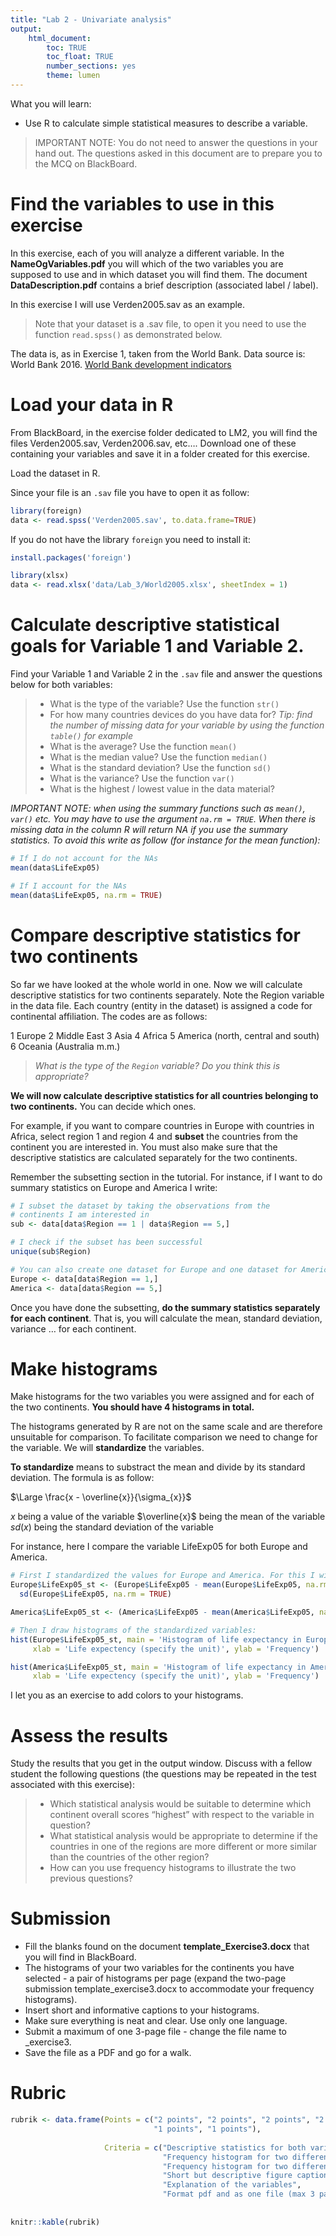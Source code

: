 ```yaml
---
title: "Lab 2 - Univariate analysis"
output: 
    html_document:
        toc: TRUE
        toc_float: TRUE
        number_sections: yes
        theme: lumen
---
```


What you will learn:

- Use R to calculate simple statistical measures to describe a variable.

> IMPORTANT NOTE:
> You do not need to answer the questions in your hand out. The questions asked in this document are to prepare you to the MCQ on BlackBoard.


# Find the variables to use in this exercise 

In this exercise, each of you will analyze a different variable. In the **NameOgVariables.pdf** you will which of the two variables you are supposed to use and in which dataset you will find them. The document **DataDescription.pdf** contains a brief description (associated label / label). 

In this exercise I will use Verden2005.sav as an example. 

> Note that your dataset is a .sav file, to open it you need to use the function `read.spss()` as demonstrated below.

The data is, as in Exercise 1, taken from the World Bank. Data source is:
World Bank 2016. [World Bank development indicators](http://data.worldbank.org/indicator)

# Load your data in R

From BlackBoard, in the exercise folder dedicated to LM2, you will find the files Verden2005.sav, Verden2006.sav, etc.... Download one of these containing your variables and save it in a folder created for this exercise.

Load the dataset in R.

Since your file is an `.sav` file you have to open it as follow:

```r
library(foreign)
data <- read.spss('Verden2005.sav', to.data.frame=TRUE)
```

If you do not have the library `foreign` you need to install it:

```r
install.packages('foreign')
```


```r
library(xlsx)
data <- read.xlsx('data/Lab_3/World2005.xlsx', sheetIndex = 1)
```

# Calculate descriptive statistical goals for Variable 1 and Variable 2.

Find your Variable 1 and Variable 2 in the `.sav` file and answer the questions below for both variables:

> * What is the type of the variable? Use the function `str()`
> * For how many countries devices do you have data for? *Tip: find the number of missing data for your variable by using the function `table()` for example*
> * What is the average? Use the function `mean()`
> * What is the median value? Use the function `median()`
> * What is the standard deviation? Use the function `sd()`
> * What is the variance? Use the function `var()`
> * What is the highest / lowest value in the data material?

*IMPORTANT NOTE: when using the summary functions such as `mean()`, `var()` etc. You may have to use the argument `na.rm = TRUE`. When there is missing data in the column R will return NA if you use the summary statistics. To avoid this write as follow (for instance for the mean function): *

```r
# If I do not account for the NAs
mean(data$LifeExp05)

# If I account for the NAs
mean(data$LifeExp05, na.rm = TRUE)
```

# Compare descriptive statistics for two continents

So far we have looked at the whole world in one. Now we will calculate descriptive statistics for two continents separately. Note the Region variable in the data file. Each country (entity in the dataset) is assigned a code for continental affiliation. The codes are as follows:

1 Europe
2 Middle East
3	Asia
4	Africa
5	America (north, central and south)
6	Oceania (Australia m.m.)

> *What is the type of the `Region` variable? Do you think this is appropriate?*

**We will now calculate descriptive statistics for all countries belonging to two continents.** You can decide which ones. 

For example, if you want to compare countries in Europe with countries in Africa, select region 1 and region 4 and **subset** the countries from the continent you are interested in. You must also make sure that the descriptive statistics are calculated separately for the two continents.

Remember the subsetting section in the tutorial. For instance, if I want to do summary statistics on Europe and America I write:

```r
# I subset the dataset by taking the observations from the 
# continents I am interested in
sub <- data[data$Region == 1 | data$Region == 5,]

# I check if the subset has been successful
unique(sub$Region)

# You can also create one dataset for Europe and one dataset for America:
Europe <- data[data$Region == 1,]
America <- data[data$Region == 5,]
```

Once you have done the subsetting, **do the summary statistics separately for each continent**. That is, you will calculate the mean, standard deviation, variance ... for each continent. 

# Make histograms

Make histograms for the two variables you were assigned and for each of the two continents. **You should have 4 histograms in total.**

The histograms generated by R are not on the same scale and are therefore unsuitable for comparison. To facilitate comparison we need to change for the variable. We will **standardize** the variables.

**To standardize** means to substract the mean and divide by its standard deviation. The formula is as follow:

$\Large \frac{x - \overline{x}}{\sigma_{x}}$

$x$ being a value of the variable
$\overline{x}$ being the mean of the variable
$sd(x)$ being the standard deviation of the variable

For instance, here I compare the variable LifeExp05 for both Europe and America.

```r
# First I standardized the values for Europe and America. For this I will create two vectors representing the standardized variables
Europe$LifeExp05_st <- (Europe$LifeExp05 - mean(Europe$LifeExp05, na.rm = TRUE)) /
  sd(Europe$LifeExp05, na.rm = TRUE)

America$LifeExp05_st <- (America$LifeExp05 - mean(America$LifeExp05, na.rm = TRUE)) / sd(America$LifeExp05, na.rm = TRUE)

# Then I draw histograms of the standardized variables:
hist(Europe$LifeExp05_st, main = 'Histogram of life expectancy in Europe in 2005', 
     xlab = 'Life expectency (specify the unit)', ylab = 'Frequency')

hist(America$LifeExp05_st, main = 'Histogram of life expectancy in America in 2005', 
     xlab = 'Life expectency (specify the unit)', ylab = 'Frequency')
```

I let you as an exercise to add colors to your histograms.

# Assess the results

Study the results that you get in the output window. Discuss with a fellow student the following questions (the questions may be repeated in the test associated with this exercise):

> * Which statistical analysis would be suitable to determine which continent overall scores “highest” with respect to the variable in question?
> * What statistical analysis would be appropriate to determine if the countries in one of the regions are more different or more similar than the countries of the other region?
> * How can you use frequency histograms to illustrate the two previous questions?

# Submission

- Fill the blanks found on the document **template_Exercise3.docx** that you will find in BlackBoard.
- The histograms of your two variables for the continents you have selected - a pair of  histograms per page (expand the two-page submission template_exercise3.docx to accommodate your frequency histograms).
- Insert short and informative captions to your histograms.
- Make sure everything is neat and clear. Use only one language.
- Submit a maximum of one 3-page file - change the file name to <your name>_exercise3.
- Save the file as a PDF and go for a walk.

# Rubric

```r
rubrik <- data.frame(Points = c("2 points", "2 points", "2 points", "2 points",
                                "1 points", "1 points"),
                     
                     Criteria = c("Descriptive statistics for both variables",
                                  "Frequency histogram for two different continents for variable 1",
                                  "Frequency histogram for two different continents for variable 2",
                                  "Short but descriptive figure captions",
                                  "Explanation of the variables",
                                  "Format pdf and as one file (max 3 pages)"))
                     
                  
knitr::kable(rubrik)
```